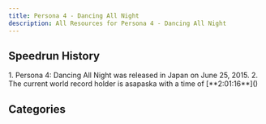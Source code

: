 ```yaml
---
title: Persona 4 - Dancing All Night 
description: All Resources for Persona 4 - Dancing All Night 
---
```



<DocsHero 
    content="Persona 4: Dancing All Night is a rhythm game spin-offs of the Persona series."
    srcUrl={cover}
    alt="Persona 4: Dancing All Night cover"
/>

<LinkCard title="Leaderboards" href="https://www.speedrun.com/p4d" description="See all the submitted runs on Speedrun.com"/>

## Speedrun History
<Steps>
    1. Persona 4: Dancing All Night  was released in Japan on June 25, 2015.
    2. The current world record holder is asapaska with a time of [**2:01:16**]()
</Steps>

## Categories
<CardGrid>
    <Card title="Any%"></Card>
    <Card title="Platinum Trophy"></Card>
</CardGrid>